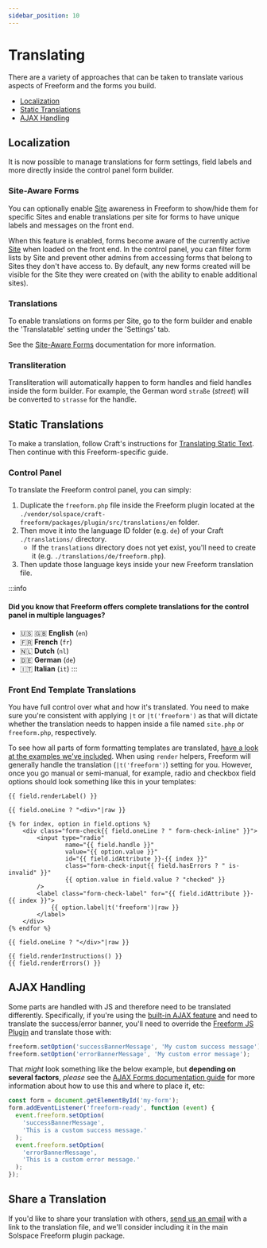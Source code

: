 ```yaml
---
sidebar_position: 10
---
```



# Translating

There are a variety of approaches that can be taken to translate various aspects of Freeform and the forms you build.

- [Localization](#localization)
- [Static Translations](#static-translations)
- [AJAX Handling](#ajax-handling)

## Localization<Badge type="pro" text="Pro" /><Badge type="feature" text="New in 5.7+" />

It is now possible to manage translations for form settings, field labels and more directly inside the control panel form builder.

### Site-Aware Forms

You can optionally enable [Site](https://craftcms.com/docs/5.x/system/sites.html) awareness in Freeform to show/hide them for specific Sites and enable translations per site for forms to have unique labels and messages on the front end.

When this feature is enabled, forms become aware of the currently active [Site](https://craftcms.com/docs/5.x/system/sites.html) when loaded on the front end. In the control panel, you can filter form lists by Site and prevent other admins from accessing forms that belong to Sites they don't have access to. By default, any new forms created will be visible for the Site they were created on (with the ability to enable additional sites).

### Translations

To enable translations on forms per Site, go to the form builder and enable the 'Translatable' setting under the 'Settings' tab.

See the [Site-Aware Forms](../configuration/sites.mdx) documentation for more information.

### Transliteration<Badge type="feature" text="New in 5.10.8+" />

Transliteration will automatically happen to form handles and field handles inside the form builder. For example, the German word `straße` (_street_) will be converted to `strasse` for the handle.

## Static Translations

To make a translation, follow Craft's instructions for [Translating Static Text](https://craftcms.com/docs/5.x/system/sites.html#static-message-translations). Then continue with this Freeform-specific guide.

### Control Panel

To translate the Freeform control panel, you can simply:

1. Duplicate the `freeform.php` file inside the Freeform plugin located at the `./vendor/solspace/craft-freeform/packages/plugin/src/translations/en` folder.
2. Then move it into the language ID folder (e.g. `de`) of your Craft `./translations/` directory.
    - If the `translations` directory does not yet exist, you'll need to create it (e.g. `./translations/de/freeform.php`).
3. Then update those language keys inside your new Freeform translation file.

:::info
#### Did you know that Freeform offers complete translations for the control panel in multiple languages?

- 🇺🇸 🇬🇧 **English** (`en`)
- 🇫🇷 **French** (`fr`)<Badge type="feature" text="New in 5.6+" />
- 🇳🇱 **Dutch** (`nl`)
- 🇩🇪 **German** (`de`)<Badge type="feature" text="New in 5.6+" />
- 🇮🇹 **Italian** (`it`)<Badge type="feature" text="New in 5.8+" />
:::

### Front End Template Translations

You have full control over what and how it's translated. You need to make sure you're consistent with applying `|t` or `|t('freeform')` as that will dictate whether the translation needs to happen inside a file named `site.php` or `freeform.php`, respectively.

To see how all parts of form formatting templates are translated, [have a look at the examples we've included](../templates/formatting/index.mdx). When using `render` helpers, Freeform will generally handle the translation (`|t('freeform')`) setting for you. However, once you go manual or semi-manual, for example, radio and checkbox field options should look something like this in your templates:

```twig {15}
{{ field.renderLabel() }}

{{ field.oneLine ? "<div>"|raw }}

{% for index, option in field.options %}
    <div class="form-check{{ field.oneLine ? " form-check-inline" }}">
        <input type="radio"
                name="{{ field.handle }}"
                value="{{ option.value }}"
                id="{{ field.idAttribute }}-{{ index }}"
                class="form-check-input{{ field.hasErrors ? " is-invalid" }}"
                {{ option.value in field.value ? "checked" }}
        />
        <label class="form-check-label" for="{{ field.idAttribute }}-{{ index }}">
            {{ option.label|t('freeform')|raw }}
        </label>
    </div>
{% endfor %}

{{ field.oneLine ? "</div>"|raw }}

{{ field.renderInstructions() }}
{{ field.renderErrors() }}
```

## AJAX Handling

Some parts are handled with JS and therefore need to be translated differently. Specifically, if you're using the [built-in AJAX feature](../templates/ajax.mdx) and need to translate the success/error banner, you'll need to override the [Freeform JS Plugin](../developer/js-plugin.mdx) and translate those with:

```js
freeform.setOption('successBannerMessage', 'My custom success message');
freeform.setOption('errorBannerMessage', 'My custom error message');
```

That _might_ look something like the below example, but **depending on several factors**, _please_ see the [AJAX Forms documentation guide](../templates/ajax.mdx) for more information about how to use this and where to place it, etc:

```js
const form = document.getElementById('my-form');
form.addEventListener('freeform-ready', function (event) {
  event.freeform.setOption(
    'successBannerMessage',
    'This is a custom success message.'
  );
  event.freeform.setOption(
    'errorBannerMessage',
    'This is a custom error message.'
  );
});
```

## Share a Translation

If you'd like to share your translation with others, [send us an email](/support/) with a link to the translation file, and we'll consider including it in the main Solspace Freeform plugin package.
